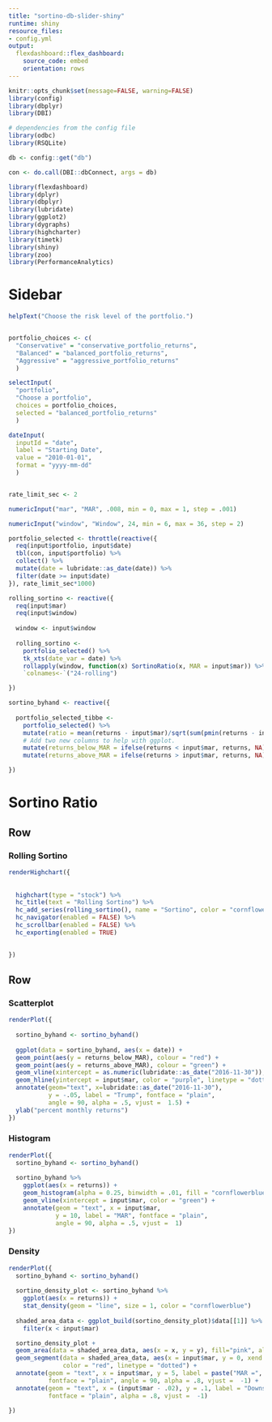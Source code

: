```yaml
---
title: "sortino-db-slider-shiny"
runtime: shiny
resource_files:
- config.yml
output:
  flexdashboard::flex_dashboard:
    source_code: embed
    orientation: rows
---
```




```r
knitr::opts_chunk$set(message=FALSE, warning=FALSE)
library(config)
library(dbplyr)
library(DBI)

# dependencies from the config file
library(odbc)
library(RSQLite)

db <- config::get("db")

con <- do.call(DBI::dbConnect, args = db)

library(flexdashboard)
library(dplyr)
library(dbplyr)
library(lubridate)
library(ggplot2)
library(dygraphs)
library(highcharter)
library(timetk)
library(shiny)
library(zoo)
library(PerformanceAnalytics)
```

Sidebar {.sidebar}
=====================================
  
```r
helpText("Choose the risk level of the portfolio.")


portfolio_choices <- c(
  "Conservative" = "conservative_portfolio_returns", 
  "Balanced" = "balanced_portfolio_returns", 
  "Aggressive" = "aggressive_portfolio_returns" 
  )

selectInput(
  "portfolio",
  "Choose a portfolio",
  choices = portfolio_choices,
  selected = "balanced_portfolio_returns"
  )

dateInput(
  inputId = "date", 
  label = "Starting Date",
  value = "2010-01-01", 
  format = "yyyy-mm-dd"
  )


rate_limit_sec <- 2

numericInput("mar", "MAR", .008, min = 0, max = 1, step = .001)

numericInput("window", "Window", 24, min = 6, max = 36, step = 2)

portfolio_selected <- throttle(reactive({
  req(input$portfolio, input$date)
  tbl(con, input$portfolio) %>%
  collect() %>% 
  mutate(date = lubridate::as_date(date)) %>%
  filter(date >= input$date)
}), rate_limit_sec*1000)

rolling_sortino <- reactive({
  req(input$mar)
  req(input$window)
  
  window <- input$window
  
  rolling_sortino <-
    portfolio_selected() %>%
    tk_xts(date_var = date) %>% 
    rollapply(window, function(x) SortinoRatio(x, MAR = input$mar)) %>% 
    `colnames<-`("24-rolling")

})

sortino_byhand <- reactive({
  
  portfolio_selected_tibbe <-
    portfolio_selected() %>%
    mutate(ratio = mean(returns - input$mar)/sqrt(sum(pmin(returns - input$mar, 0)^2)/nrow(.))) %>% 
    # Add two new columns to help with ggplot.
    mutate(returns_below_MAR = ifelse(returns < input$mar, returns, NA)) %>%
    mutate(returns_above_MAR = ifelse(returns > input$mar, returns, NA))

})

```

Sortino Ratio
=====================================  

Row {data-height=600}
-----------------------------------------------------------------------

### Rolling Sortino

```r
renderHighchart({
  
  
  highchart(type = "stock") %>%
  hc_title(text = "Rolling Sortino") %>%
  hc_add_series(rolling_sortino(), name = "Sortino", color = "cornflowerblue") %>%
  hc_navigator(enabled = FALSE) %>% 
  hc_scrollbar(enabled = FALSE) %>%
  hc_exporting(enabled = TRUE)

  
})
```

Row {.tabset .tabset-fade}
-------------------------------------

### Scatterplot

```r
renderPlot({
  
  sortino_byhand <- sortino_byhand()
  
  ggplot(data = sortino_byhand, aes(x = date)) +
  geom_point(aes(y = returns_below_MAR), colour = "red") +
  geom_point(aes(y = returns_above_MAR), colour = "green") + 
  geom_vline(xintercept = as.numeric(lubridate::as_date("2016-11-30")), color = "blue") +
  geom_hline(yintercept = input$mar, color = "purple", linetype = "dotted") +
  annotate(geom="text", x=lubridate::as_date("2016-11-30"), 
           y = -.05, label = "Trump", fontface = "plain", 
           angle = 90, alpha = .5, vjust =  1.5) +
  ylab("percent monthly returns")
})
```


### Histogram

```r
renderPlot({
  sortino_byhand <- sortino_byhand()
  
  sortino_byhand %>% 
    ggplot(aes(x = returns)) +
    geom_histogram(alpha = 0.25, binwidth = .01, fill = "cornflowerblue") +
    geom_vline(xintercept = input$mar, color = "green") +
    annotate(geom = "text", x = input$mar, 
             y = 10, label = "MAR", fontface = "plain", 
             angle = 90, alpha = .5, vjust =  1)
})
```

### Density

```r
renderPlot({
  sortino_byhand <- sortino_byhand()
  
  sortino_density_plot <- sortino_byhand %>% 
    ggplot(aes(x = returns)) +
    stat_density(geom = "line", size = 1, color = "cornflowerblue") 
  
  shaded_area_data <- ggplot_build(sortino_density_plot)$data[[1]] %>% 
    filter(x < input$mar)

  sortino_density_plot + 
  geom_area(data = shaded_area_data, aes(x = x, y = y), fill="pink", alpha = 0.5) +
  geom_segment(data = shaded_area_data, aes(x = input$mar, y = 0, xend = input$mar, yend = y), 
               color = "red", linetype = "dotted") +
  annotate(geom = "text", x = input$mar, y = 5, label = paste("MAR =", input$mar, sep = ""), 
           fontface = "plain", angle = 90, alpha = .8, vjust =  -1) +
  annotate(geom = "text", x = (input$mar - .02), y = .1, label = "Downside", 
           fontface = "plain", alpha = .8, vjust =  -1)
           
})

```





